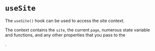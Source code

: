 
# `useSite`

The `useSite()` hook can be used to access the site context.

The context contains the `site`, the current `page`, numerous state variable
and functions, and any other properties that you pass to the
<Link to="/configuration/site-provider" code="SiteProvider"/>.

<Example
  Component={UseSiteCode}
  code={UseSiteSrc}
  highlightLines="5"
  expand
/>
